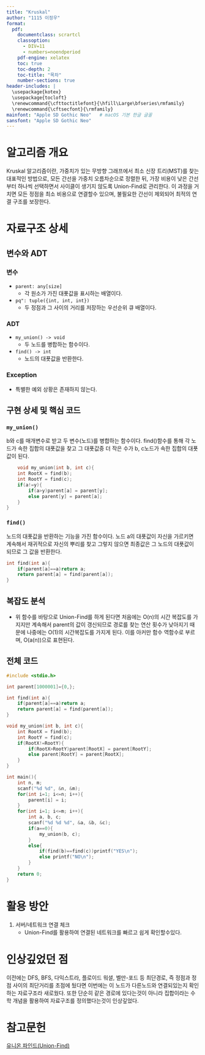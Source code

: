 ```yaml
---
title: "Kruskal"
author: "1115 이정우"
format:
  pdf:
    documentclass: scrartcl
    classoption: 
      - DIV=11
      - numbers=noendperiod
    pdf-engine: xelatex
    toc: true
    toc-depth: 2
    toc-title: "목차"
    number-sections: true
header-includes: |
  \usepackage{kotex}
  \usepackage{tocloft}
  \renewcommand{\cfttoctitlefont}{\hfill\Large\bfseries\rmfamily}
  \renewcommand{\cftsecfont}{\rmfamily}
mainfont: "Apple SD Gothic Neo"   # macOS 기본 한글 글꼴
sansfont: "Apple SD Gothic Neo"
---
```


\newpage

# 알고리즘 개요
Kruskal 알고리즘이란, 가중치가 있는 무방향 그래프에서 최소 신장 트리(MST)를 찾는 대표적인 방법으로, 모든 간선을 가중치 오름차순으로 정렬한 뒤, 가장 비용이 낮은 간선부터 하나씩 선택하면서 사이클이 생기지 않도록 Union-Find로 관리한다. 이 과정을 거치면 모든 정점을 최소 비용으로 연결할수 있으며, 불필요한 간선이 제외되어 최적의 연결 구조를 보장한다.

# 자료구조 상세

## 변수와 ADT

### 변수
* `parent: any[size]`  
  * 각 원소가 가진 대푯값을 표시하는 배열이다.  
* `pq": tuple({int, int, int})`  
  * 두 정점과 그 사이의 거리를 저장하는 우선순위 큐 배열이다. 

### ADT
* `my_union() -> void`  
  * 두 노드를 병합하는 함수이다.
* `find() -> int`  
  * 노드의 대푯값을 반환한다.   

### Exception
* 특별한 예외 상황은 존재하지 않는다.

## 구현 상세 및 핵심 코드

### `my_union()`

b와 c를 매개변수로 받고 두 변수(노드)를 병합하는 함수이다. find()함수를 통해 각 노드가 속한 집합의 대푯값을 찾고 그 대푯값중 더 작은 수가 b, c노드가 속한 집합의 대푯값이 된다.

```c
    void my_union(int b, int c){
    int RootX = find(b);
    int RootY = find(c);
    if(a!=y){
        if(a>y)parent[a] = parent[y];
        else parent[y] = parent[a];
    }
}
``` 
### `find()`

노드의 대푯값을 반환하는 기능을 가진 함수이다. 노드 a의 대푯값이 자신을 가르키면 계속해서 재귀적으로 자신의 뿌리를 찾고 그렇지 않으면 최종값은 그 노드의 대푯값이 되므로 그 값을 반환한다.

```c
int find(int a){
    if(parent[a]==a)return a;
    return parent[a] = find(parent[a]);
}
``` 

## 복잡도 분석
* 위 함수를 바탕으로 Union-Find를 하게 된다면 처음에는 O(n)의 시간 복잡도를 가지지만 계속해서 parent의 값이 갱신되므로 경로를 찾는 연산 횟수가 낮아지기 때문에 나중에는 O(1)의 시간복잡도를 가지게 된다. 이를 아커만 함수 역함수로 부르며, O(a(n))으로 표현된다.

## 전체 코드
```c
#include <stdio.h>

int parent[1000001]={0,};

int find(int a){
    if(parent[a]==a)return a;
    return parent[a] = find(parent[a]);
}

void my_union(int b, int c){
    int RootX = find(b);
    int RootY = find(c);
    if(RootX!=RootY){
        if(RootX>RootY)parent[RootX] = parent[RootY];
        else parent[RootY] = parent[RootX];
    }
}

int main(){
    int n, m;
    scanf("%d %d", &n, &m);
    for(int i=1; i<=n; i++){
        parent[i] = i;
    }
    for(int i=1; i<=m; i++){
        int a, b, c;
        scanf("%d %d %d", &a, &b, &c);
        if(a==0){
            my_union(b, c);
        }
        else{
            if(find(b)==find(c))printf("YES\n");
            else printf("NO\n");
        }
    }
    return 0;
}
```

# 활용 방안
1. 서버/네트워크 연결 체크
     - Union-Find를 활용하여 연결된 네트워크를 빠르고 쉽게 확인할수있다.

# 인상깊었던 점
이전에는 DFS, BFS, 다익스트라, 플로이드 워셜, 벨만-포드 등 최단경로, 즉 정점과 정점 사이의 최단거리를 초점에 뒀다면 이번에는 이 노드가 다른노드와 연결되있는지 확인하는 자료구조라 새로웠다. 또한 단순히 같은 경로에 있다는것이 아니라 집합이라는 수학 개념을 활용하여 자료구조를 정의했다는것이 인상깊었다.

# 참고문헌
[유니온 파인드(Union-Find)](https://yuanie.tistory.com/13)
